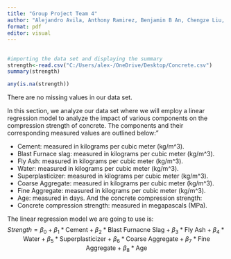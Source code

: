 ---
title: "Group Project Team 4"
author: "Alejandro Avila, Anthony Ramirez, Benjamin B An, Chengze Liu, Vishu Kodikanti"
format: pdf
editor: visual
---

## 

```{r}
#importing the data set and displaying the summary
strength<-read.csv("C:/Users/alex-/OneDrive/Desktop/Concrete.csv")
summary(strength)

```
```{r}
any(is.na(strength))
```
There are no missing values in our data set.

In this section, we analyze our data set where we will employ a linear regression model to analyze the impact of various components on the compression strength of concrete. The components and their corresponding measured values are outlined below:"

- Cement: measured in kilograms per cubic meter (kg/m^3).
- Blast Furnace slag: measured in kilograms per cubic meter (kg/m^3).
- Fly Ash: measured in kilograms per cubic meter (kg/m^3).
- Water: measured in kilograms per cubic meter (kg/m^3).
- Superplasticizer: measured in kilograms per cubic meter (kg/m^3).
- Coarse Aggregate: measured in kilograms per cubic meter (kg/m^3).
- Fine Aggregate: measured in kilograms per cubic meter (kg/m^3).
- Age: measured in days.
And the concrete compression strength: 
- Concrete compression strength: measured in megapascals (MPa).

The linear regression model we are going to use is: 
$$
Strength = \beta_0 +\beta_1 * \text{Cement} + \beta_2 * \text{Blast Furnacne Slag} +\beta_3 * \text{Fly Ash}+\beta_4 * \text{Water}+\beta_5 * \text{Superplasticizer}+ \beta_6 * \text{Coarse Aggregate}+\beta_7 * \text{Fine Aggregate}+\beta_8 * \text{Age}
$$
